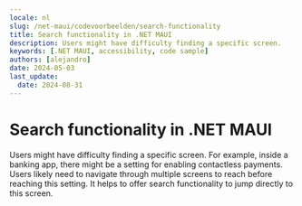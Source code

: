 ```yaml
---
locale: nl
slug: /net-maui/codevoorbeelden/search-functionality
title: Search functionality in .NET MAUI
description: Users might have difficulty finding a specific screen.
keywords: [.NET MAUI, accessibility, code sample]
authors: [alejandro]
date: 2024-05-03
last_update:
  date: 2024-08-31
---
```


# Search functionality in .NET MAUI

Users might have difficulty finding a specific screen. For example, inside a banking app, there might be a setting for enabling contactless payments. Users likely need to navigate through multiple screens to reach before reaching this setting. It helps to offer search functionality to jump directly to this screen.

<CodeSample id="screen-search" platform="net-maui" locale="en"/>
